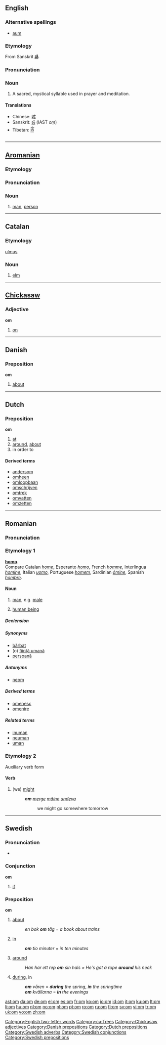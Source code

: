 {{see|OM|-om|.om}}
==English==
{{wikipedia|ॐ}}

===Alternative spellings===
*[[aum]]

===Etymology===
From Sanskrit '''[[ॐ]]'''.

===Pronunciation===
{{IPA|/ɒm/, /əʊm/}}

===Noun===
{{en-noun}}

# {{context|Hinduism|Buddhism}} A sacred, mystical syllable used in prayer and meditation.

====Translations====
*Chinese: [[吽]]
*Sanskrit: [[ॐ]] (IAST ''oṃ'')
*Tibetan: [[ༀ]]

[[Category:English two-letter words]]

----

==[[Aromanian]]==

===Etymology===
{{L.|rup}} {{term|lang=la|homo}}

===Pronunciation===
{{IPA|[om]|lang=ro}}

===Noun===
{{infl|rup|noun|gend=m|plural|oaminj}}

# [[man]], [[person]]

----

==Catalan==

===Etymology===
{{L.|ca}} [[ulmus]]

===Noun===
{{ca-noun-m}}

# [[elm]]

[[Category:ca:Trees]]

----

==[[Chickasaw]]==

===Adjective===
'''om'''

# [[on]]

[[Category:Chickasaw adjectives]]

----

==Danish==

===Preposition===
'''om'''

# [[about]]

[[Category:Danish prepositions]]

----

==Dutch==

===Preposition===
'''om'''

# [[at]]
# [[around]], [[about]]
# in order to

====Derived terms====
* [[andersom]]
* [[omheen]]<!--adposition-->
* [[omloopbaan]] {{pos_n}}
* [[omschrijven]] {{pos_v}}
* [[omtrek]] {{pos_n}} <!-- different from {{n}} which means "neuter" -->
* [[omvatten]] {{pos_v}}
* [[omzetten]] {{pos_v}}

[[Category:Dutch prepositions]]

----

==Romanian==

===Pronunciation===
{{IPA|[om]|lang=ro}}

===Etymology 1===
{{L.|ro}} '''[[homo]]'''.
<BR>Compare Catalan ''[[home]]'', Esperanto ''[[homo]]'', French ''[[homme]]'', Interlingua ''[[homine]]'', Italian ''[[uomo]]'', Portuguese ''[[homem]]'', Sardinian ''[[ómine]]'', Spanish ''[[hombre]]''.

====Noun====
{{ro-noun|gend=m|pl=oameni}}

# [[man]], e.g. [[male]]
# {{italbrac|regardless of [[gender]]}} [[human being]]

=====Declension=====
{{ro-noun-m|pl=oameni|voc=omule}}

=====Synonyms=====
*[[bărbat]]
*(o) [[fiinţă umană]]
*[[persoană]]

=====Antonyms=====
*[[neom]]

=====Derived terms=====
*[[omenesc]]
*[[omenire]]

=====Related terms=====
*[[inuman]]
*[[neuman]]
*[[uman]]

===Etymology 2===
Auxiliary verb form

====Verb====
{{ro-aux|vrea|person=1p|tense=p}}

# (we) [[might]]
#:'''''om''' [[merge]] [[mâine]] [[undeva]]''
#::we might go somewhere tomorrow

[[Category:ro:Human| ]]

----

==Swedish==

===Pronunciation===
*{{audio|Sv-om.ogg|audio}}

===Conjunction===
'''om'''

# [[if]]

===Preposition===
'''om'''

# [[about]]
#: ''en bok '''om''' tåg'' = ''a book about trains''
# [[in]] {{italbrac|when talking about time}}
#: '''''om''' tio minuter'' = ''in ten minutes''
# [[around]]
#: ''Han har ett rep '''om''' sin hals = He's got a rope '''around''' his neck''
# [[during]], in {{italbrac|with words seasons or times of the day}}
#: '''''om''' våren'' = '''''during''' the spring'', '''''in''' the springtime''
#: '''''om''' kvällarna'' = '''''in''' the evenings''

[[Category:Swedish adverbs]]
[[Category:Swedish conjunctions]]
[[Category:Swedish prepositions]]

[[ast:om]]
[[da:om]]
[[de:om]]
[[el:om]]
[[es:om]]
[[fr:om]]
[[ko:om]]
[[io:om]]
[[id:om]]
[[it:om]]
[[ku:om]]
[[lt:om]]
[[li:om]]
[[hu:om]]
[[nl:om]]
[[no:om]]
[[pl:om]]
[[pt:om]]
[[ro:om]]
[[ru:om]]
[[fi:om]]
[[sv:om]]
[[vi:om]]
[[tr:om]]
[[uk:om]]
[[vo:om]]
[[zh:om]]